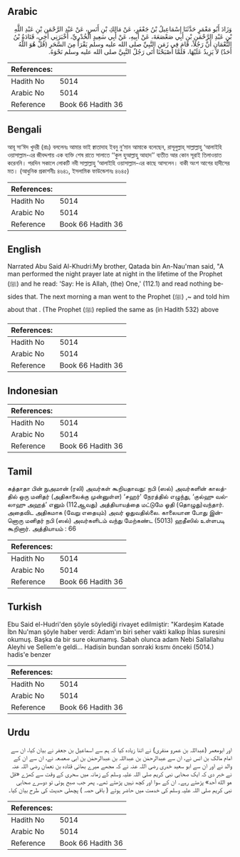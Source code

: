 ## Arabic


<div dir="rtl" lang="ar" style={{fontSize:'larger',backgroundColor:'#f8f9fa',padding:20}}>
وَزَادَ أَبُو مَعْمَرٍ حَدَّثَنَا إِسْمَاعِيلُ بْنُ جَعْفَرٍ، عَنْ مَالِكِ بْنِ أَنَسٍ، عَنْ عَبْدِ الرَّحْمَنِ بْنِ عَبْدِ اللَّهِ بْنِ عَبْدِ الرَّحْمَنِ بْنِ أَبِي صَعْصَعَةَ، عَنْ أَبِيهِ، عَنْ أَبِي سَعِيدٍ الْخُدْرِيِّ، أَخْبَرَنِي أَخِي، قَتَادَةُ بْنُ النُّعْمَانِ أَنَّ رَجُلاً، قَامَ فِي زَمَنِ النَّبِيِّ صلى الله عليه وسلم يَقْرَأُ مِنَ السَّحَرِ ‏(‏قُلْ هُوَ اللَّهُ أَحَدٌ‏)‏ لاَ يَزِيدُ عَلَيْهَا، فَلَمَّا أَصْبَحْنَا أَتَى رَجُلٌ النَّبِيَّ صلى الله عليه وسلم نَحْوَهُ‏.‏
</div>
<div style={{backgroundColor:'#f8f9fa',padding:20, marginBottom: 10}}><table> <thead> <tr> <th>References:</th> <th></th> </tr> </thead> <tbody><tr><td>Hadith No</td><td>5014</td></tr><tr><td>Arabic No</td><td>5014</td></tr><tr><td>Reference</td><td>Book 66 Hadith 36</td></tr></tbody></table></div>

## Bengali


<div dir="ltr" lang="bn" style={{fontSize:'larger',backgroundColor:'#f8f9fa',padding:20}}>
আবূ সা‘ঈদ খুদরী (রাঃ) বললেনঃ আমার ভাই ক্বাতাদাহ ইবনু নু‘মান আমাকে বলেছেন, রাসূলুল্লাহ্ সাল্লাল্লাহু ‘আলাইহি ওয়াসাল্লাম-এর জীবদ্দশায় এক ব্যক্তি শেষ রাতে সালাতে ‘‘কুল হুআল্লাহু আহাদ’’ ব্যতীত আর কোন সূরাই তিলাওয়াত করেননি। পরদিন সকালে লোকটি নবী সাল্লাল্লাহু ‘আলাইহি ওয়াসাল্লাম-এর কাছে আসলেন। বাকী অংশ আগের হাদীসের মত। (আধুনিক প্রকাশনীঃ ৪৬৪১, ইসলামিক ফাউন্ডেশনঃ ৪৬৪৫)
</div>
<div style={{backgroundColor:'#f8f9fa',padding:20, marginBottom: 10}}><table> <thead> <tr> <th>References:</th> <th></th> </tr> </thead> <tbody><tr><td>Hadith No</td><td>5014</td></tr><tr><td>Arabic No</td><td>5014</td></tr><tr><td>Reference</td><td>Book 66 Hadith 36</td></tr></tbody></table></div>

## English


<div dir="ltr" lang="en" style={{fontSize:'larger',backgroundColor:'#f8f9fa',padding:20}}>
Narrated Abu Said Al-Khudri:My brother, Qatada bin An-Nau'man said, "A man performed the night prayer late at night in the lifetime of the Prophet (ﷺ) and he read: 'Say: He is Allah, (the) One,' (112.1) and read nothing besides that. The next morning a man went to the Prophet (ﷺ) ,~ and told him about that . (The Prophet (ﷺ) replied the same as (in Hadith 532) above
</div>
<div style={{backgroundColor:'#f8f9fa',padding:20, marginBottom: 10}}><table> <thead> <tr> <th>References:</th> <th></th> </tr> </thead> <tbody><tr><td>Hadith No</td><td>5014</td></tr><tr><td>Arabic No</td><td>5014</td></tr><tr><td>Reference</td><td>Book 66 Hadith 36</td></tr></tbody></table></div>

## Indonesian


<div dir="ltr" lang="id" style={{fontSize:'larger',backgroundColor:'#f8f9fa',padding:20}}>

</div>
<div style={{backgroundColor:'#f8f9fa',padding:20, marginBottom: 10}}><table> <thead> <tr> <th>References:</th> <th></th> </tr> </thead> <tbody><tr><td>Hadith No</td><td>5014</td></tr><tr><td>Arabic No</td><td>5014</td></tr><tr><td>Reference</td><td>Book 66 Hadith 36</td></tr></tbody></table></div>

## Tamil


<div dir="ltr" lang="ta" style={{fontSize:'larger',backgroundColor:'#f8f9fa',padding:20}}>
கத்தாதா பின் நுஅமான் (ரலி) அவர்கள் கூறியதாவது: நபி (ஸல்) அவர்களின் காலத்தில் ஒரு மனிதர் (அதிகாலைக்கு முன்னுள்ள) ‘சஹர்’ நேரத்தில் எழுந்து, ‘குல்ஹு வல்லாஹு அஹத்’ எனும் (112ஆவது) அத்தியாயத்தை மட்டுமே ஓதி (தொழுது)வந்தார். அதைவிட அதிகமாக (வேறு எதையும்) அவர் ஓதுவதில்லை. காலையான போது இன்னொரு மனிதர் நபி (ஸல்) அவர்களிடம் வந்து மேற்கண்ட (5013) ஹதீஸில் உள்ளபடி கூறினார். அத்தியாயம் : 66
</div>
<div style={{backgroundColor:'#f8f9fa',padding:20, marginBottom: 10}}><table> <thead> <tr> <th>References:</th> <th></th> </tr> </thead> <tbody><tr><td>Hadith No</td><td>5014</td></tr><tr><td>Arabic No</td><td>5014</td></tr><tr><td>Reference</td><td>Book 66 Hadith 36</td></tr></tbody></table></div>

## Turkish


<div dir="ltr" lang="tr" style={{fontSize:'larger',backgroundColor:'#f8f9fa',padding:20}}>
Ebu Said el-Hudri'den şöyle söylediği rivayet edilmiştir: "Kardeşim Katade İbn Nu'man şöyle haber verdi: Adam'ın biri seher vakti kalkıp İhlas suresini okumuş. Başka da bir sure okumamış. Sabah olunca adam Nebi Sallallahu Aleyhi ve Sellem'e geldi... Hadisin bundan sonraki kısmı önceki (5014.) hadis'e benzer
</div>
<div style={{backgroundColor:'#f8f9fa',padding:20, marginBottom: 10}}><table> <thead> <tr> <th>References:</th> <th></th> </tr> </thead> <tbody><tr><td>Hadith No</td><td>5014</td></tr><tr><td>Arabic No</td><td>5014</td></tr><tr><td>Reference</td><td>Book 66 Hadith 36</td></tr></tbody></table></div>

## Urdu


<div dir="rtl" lang="ur" style={{fontSize:'larger',backgroundColor:'#f8f9fa',padding:20}}>
اور ابومعمر (عبداللہ بن عمرو منقری) نے اتنا زیادہ کیا کہ ہم سے اسماعیل بن جعفر نے بیان کیا، ان سے امام مالک بن انس نے، ان سے عبدالرحمٰن بن عبداللہ بن عبدالرحمٰن بن ابی صعصعہ نے، ان سے ان کے والد نے اور ان سے ابو سعید خدری رضی اللہ عنہ نے کہ مجھے میرے بھائی قتادہ بن نعمان رضی اللہ عنہ نے خبر دی کہ ایک صحابی نبی کریم صلی اللہ علیہ وسلم کے زمانہ میں سحری کے وقت سے کھڑے «قل هو الله أحد‏» پڑھتے رہے۔ ان کے سوا اور کچھ نہیں پڑھتے تھے۔ پھر جب صبح ہوئی تو دوسرے صحابی نبی کریم صلی اللہ علیہ وسلم کی خدمت میں حاضر ہوئے ( باقی حصہ ) پچھلی حدیث کی طرح بیان کیا۔
</div>
<div style={{backgroundColor:'#f8f9fa',padding:20, marginBottom: 10}}><table> <thead> <tr> <th>References:</th> <th></th> </tr> </thead> <tbody><tr><td>Hadith No</td><td>5014</td></tr><tr><td>Arabic No</td><td>5014</td></tr><tr><td>Reference</td><td>Book 66 Hadith 36</td></tr></tbody></table></div>